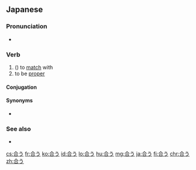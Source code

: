 ==Japanese==
{{ja-kanjitab|あ|sort=あう|yomi=kun}}

===Pronunciation===
* {{audio|Ja-au-meet(see) or fit.ogg|Audio|lang=ja}}

===Verb===
{{ja-verb|type=1|tr=intrans|あう}}

# ({{l|ja|[[に]]〜}}) to [[match]] with
# to be [[proper]]

====Conjugation====
{{ja-go-u|合|あ}}

====Synonyms====
* {{ja-r|適切|てきせつ}}

===See also===
* {{ja-r|会う|あう}}

[[cs:合う]]
[[fr:合う]]
[[ko:合う]]
[[id:合う]]
[[lo:合う]]
[[hu:合う]]
[[mg:合う]]
[[ja:合う]]
[[fi:合う]]
[[chr:合う]]
[[zh:合う]]